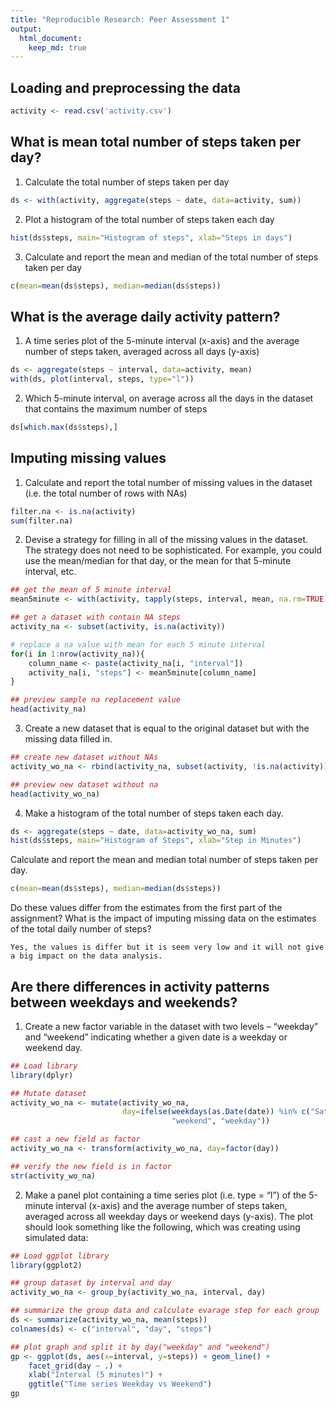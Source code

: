 ```yaml
---
title: "Reproducible Research: Peer Assessment 1"
output: 
  html_document:
    keep_md: true
---
```



## Loading and preprocessing the data

```r
activity <- read.csv('activity.csv')
```


## What is mean total number of steps taken per day?

1. Calculate the total number of steps taken per day
```r
ds <- with(activity, aggregate(steps ~ date, data=activity, sum))
```

2. Plot a histogram of the total number of steps taken each day
```r
hist(ds$steps, main="Histogram of steps", xlab="Steps in days")
```

3. Calculate and report the mean and median of the total number of steps taken per day
```r
c(mean=mean(ds$steps), median=median(ds$steps))
```

## What is the average daily activity pattern?

1. A time series plot of the 5-minute interval (x-axis) and the average number of steps taken, averaged across all days (y-axis)
```r
ds <- aggregate(steps ~ interval, data=activity, mean)
with(ds, plot(interval, steps, type="l"))
```

2. Which 5-minute interval, on average across all the days in the dataset that contains the maximum number of steps
```r
ds[which.max(ds$steps),]
```

## Imputing missing values

1. Calculate and report the total number of missing values in the dataset (i.e. the total number of rows with NAs)

```r
filter.na <- is.na(activity)
sum(filter.na)
```

2. Devise a strategy for filling in all of the missing values in the dataset. The strategy does not need to be sophisticated. For example, you could use the mean/median for that day, or the mean for that 5-minute interval, etc.

```r
## get the mean of 5 minute interval
mean5minute <- with(activity, tapply(steps, interval, mean, na.rm=TRUE))

## get a dataset with contain NA steps
activity_na <- subset(activity, is.na(activity))

# replace a na value with mean for each 5 minute interval
for(i in 1:nrow(activity_na)){
    column_name <- paste(activity_na[i, "interval"])
    activity_na[i, "steps"] <- mean5minute[column_name]
}

## preview sample na replacement value
head(activity_na)
```

3. Create a new dataset that is equal to the original dataset but with the missing data filled in.

```r
## create new dataset without NAs
activity_wo_na <- rbind(activity_na, subset(activity, !is.na(activity)))

## preview new dataset without na
head(activity_wo_na)
```

4. Make a histogram of the total number of steps taken each day.

```r
ds <- aggregate(steps ~ date, data=activity_wo_na, sum)
hist(ds$steps, main="Histogram of Steps", xlab="Step in Minutes")
```

Calculate and report the mean and median total number of steps taken per day.
```r
c(mean=mean(ds$steps), median=median(ds$steps))
```

Do these values differ from the estimates from the first part of the assignment? What is the impact of imputing missing data on the estimates of the total daily number of steps?

```{}
Yes, the values is differ but it is seem very low and it will not give a big impact on the data analysis.
```

## Are there differences in activity patterns between weekdays and weekends?

1. Create a new factor variable in the dataset with two levels – “weekday” and “weekend” indicating whether a given date is a weekday or weekend day.

```r
## Load library
library(dplyr)

## Mutate dataset
activity_wo_na <- mutate(activity_wo_na, 
                         day=ifelse(weekdays(as.Date(date)) %in% c("Saturday", "Sunday"), 
                                    "weekend", "weekday"))

## cast a new field as factor
activity_wo_na <- transform(activity_wo_na, day=factor(day))

## verify the new field is in factor
str(activity_wo_na)
```

2. Make a panel plot containing a time series plot (i.e. type = "l") of the 5-minute interval (x-axis) and the average number of steps taken, averaged across all weekday days or weekend days (y-axis). The plot should look something like the following, which was creating using simulated data:

```r
## Load ggplot library
library(ggplot2)

## group dataset by interval and day
activity_wo_na <- group_by(activity_wo_na, interval, day)

## summarize the group data and calculate evarage step for each group
ds <- summarize(activity_wo_na, mean(steps))
colnames(ds) <- c("interval", "day", "steps")

## plot graph and split it by day("weekday" and "weekend")
gp <- ggplot(ds, aes(x=interval, y=steps)) + geom_line() + 
    facet_grid(day ~ .) + 
    xlab("Interval (5 minutes)") + 
    ggtitle("Time series Weekday vs Weekend")
gp
```
